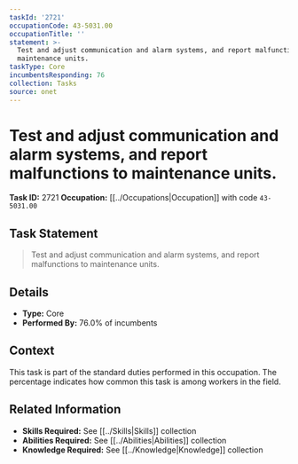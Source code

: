 ```yaml
---
taskId: '2721'
occupationCode: 43-5031.00
occupationTitle: ''
statement: >-
  Test and adjust communication and alarm systems, and report malfunctions to
  maintenance units.
taskType: Core
incumbentsResponding: 76
collection: Tasks
source: onet
---
```

# Test and adjust communication and alarm systems, and report malfunctions to maintenance units.

**Task ID:** 2721
**Occupation:** [[../Occupations|Occupation]] with code `43-5031.00`

## Task Statement

> Test and adjust communication and alarm systems, and report malfunctions to maintenance units.

## Details

- **Type:** Core
- **Performed By:** 76.0% of incumbents

## Context

This task is part of the standard duties performed in this occupation. The percentage indicates how common this task is among workers in the field.

## Related Information

- **Skills Required:** See [[../Skills|Skills]] collection
- **Abilities Required:** See [[../Abilities|Abilities]] collection
- **Knowledge Required:** See [[../Knowledge|Knowledge]] collection
